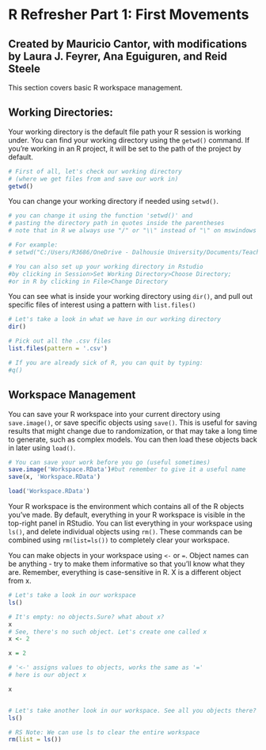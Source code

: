 # R Refresher Part 1: First Movements

## Created by Mauricio Cantor, with modifications by Laura J. Feyrer, Ana Eguiguren, and Reid Steele

This section covers basic R workspace management.

## Working Directories:

Your working directory is the default file path your R session is working under. You can find your working directory using the `getwd()` command. If you're working in an R project, it will be set to the path of the project by default.

```r
# First of all, let's check our working directory 
# (where we get files from and save our work in)
getwd()
```

You can change your working directory if needed using `setwd()`.

```r
# you can change it using the function 'setwd()' and 
# pasting the directory path in quotes inside the parentheses
# note that in R we always use "/" or "\\" instead of "\" on mswindows systems

# For example:
# setwd("C:/Users/R3686/OneDrive - Dalhousie University/Documents/Teaching/Anaylsis of Biological Data/Refresher/")

# You can also set up your working directory in Rstudio 
#by clicking in Session>Set Working Directory>Choose Directory; 
#or in R by clicking in File>Change Directory

```

You can see what is inside your working directory using `dir()`, and pull out specific files of interest using a pattern with `list.files()`

```r
# Let's take a look in what we have in our working directory
dir()

# Pick out all the .csv files
list.files(pattern = '.csv')

# If you are already sick of R, you can quit by typing:
#q()

```

## Workspace Management

You can save your R workspace into your current directory using `save.image()`, or save specific objects using `save()`. This is useful for saving results that might change due to randomization, or that may take a long time to generate, such as complex models. You can then load these objects back in later using `load()`.

```r

# You can save your work before you go (useful sometimes)
save.image('Workspace.RData')#but remember to give it a useful name
save(x, 'Workspace.RData')

load('Workspace.RData')

```

Your R workspace is the environment which contains all of the R objects you've made. By default, everything in your R workspace is visible in the top-right panel in RStudio. You can list everything in your workspace using `ls()`, and delete individual objects using `rm()`. These commands can be combined using `rm(list=ls())` to completely clear your workspace.

You can make objects in your workspace using `<-` or `=`. Object names can be anything - try to make them informative so that you'll know what they are. Remember, everything is case-sensitive in R. X is a different object from x.

```r

# Let's take a look in our workspace
ls()

# It's empty: no objects.Sure? what about x?
x
# See, there's no such object. Let's create one called x
x <- 2

x = 2

# '<-' assigns values to objects, works the same as '='
# here is our object x

x


# Let's take another look in our workspace. See all you objects there?
ls()

# RS Note: We can use ls to clear the entire workspace
rm(list = ls())
```
